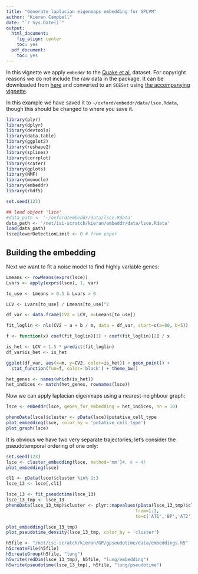 ```yaml
---
title: "Generate laplacian eigenmaps embedding for GPLVM"
author: "Kieran Campbell"
date: "`r Sys.Date()`"
output:
  html_document:
    fig_align: center
    toc: yes
  pdf_document:
    toc: yes
---
```


In this vignette we apply `embeddr` to the [Quake et al.](http://www.nature.com/nature/journal/v509/n7500/full/nature13173.html) dataset. For copyright reasons we do not include the raw data in the package. It can be downloaded from [here](http://www.nature.com/nature/journal/v509/n7500/extref/nature13173-s4.txt) and converted to an `SCESet` using [the accompanying vignette](https://github.com/kieranrcampbell/embeddr/blob/master/vignettes/quake_to_scater.Rmd). 

In this example we have saved it to `~/oxford/embeddr/data/lsce.Rdata`, though this should be changed to where you save it.

```r
library(plyr)
library(dplyr)
library(devtools)
library(data.table)
library(ggplot2)
library(reshape2)
library(splines)
library(corrplot)
library(scater)
library(gplots)
library(NMF)
library(monocle)
library(embeddr)
library(rhdf5)

set.seed(123)
```

```r
## load object 'lsce' 
#data_path <- '~/oxford/embeddr/data/lsce.Rdata'
data_path <- '/net/isi-scratch/kieran/embeddr/data/lsce.Rdata'
load(data_path)
lsce@lowerDetectionLimit <- 0 # from paper
```

## Building the embedding


Next we want to fit a noise model to find highly variable genes:
```r
Lmeans <- rowMeans(exprs(lsce))
Lvars <- apply(exprs(lsce), 1, var)

to_use <- Lmeans > 0.5 & Lvars > 0 

LCV <- Lvars[to_use] / Lmeans[to_use]^2

df_var <- data.frame(CV2 = LCV, m=Lmeans[to_use])

fit_loglin <- nls(CV2 ~ a + b / m, data = df_var, start=c(a=80, b=5)) 

f <- function(x) coef(fit_loglin)[1] + coef(fit_loglin)[2] / x

is_het <- LCV > 1.5 * predict(fit_loglin)
df_var$is_het <- is_het

ggplot(df_var, aes(x=m, y=CV2, color=is_het)) + geom_point() +
  stat_function(fun=f, color='black') + theme_bw()

het_genes <- names(which(is_het))
het_indices <- match(het_genes, rownames(lsce))
```

Now we can apply laplacian eigenmaps using a nearest-neighbour graph:

```r
lsce <- embeddr(lsce, genes_for_embedding = het_indices, nn = 10)

phenoData(lsce)$cluster <- pData(lsce)$putative_cell_type
plot_embedding(lsce, color_by = 'putative_cell_type')
plot_graph(lsce)
```


It is obvious we have two very separate trajectories; let's consider the pseudotemporal ordering of one only:

```r
set.seed(123)
lsce <- cluster_embedding(lsce, method='mm')#, k = 4)
plot_embedding(lsce)

cl1 <- pData(lsce)$cluster %in% 1:3
lsce_13 <- lsce[,cl1]

lsce_13 <- fit_pseudotime(lsce_13)
lsce_13_tmp <- lsce_13
phenoData(lsce_13_tmp)$cluster <- plyr::mapvalues(pData(lsce_13_tmp)$cluster,
                                                 from=1:3,
                                                 to=c('AT1','BP','AT2'))

plot_embedding(lsce_13_tmp)
plot_pseudotime_density(lsce_13_tmp, color_by = 'cluster')
```


```r
h5file <- "/net/isi-scratch/kieran/GP/gpseudotime/data/embeddings.h5"
h5createFile(h5file)
h5createGroup(h5file, "lung")
h5write(redDim(lsce_13_tmp), h5file, "lung/embedding")
h5write(pseudotime(lsce_13_tmp), h5file, "lung/pseudotime")
```
  
